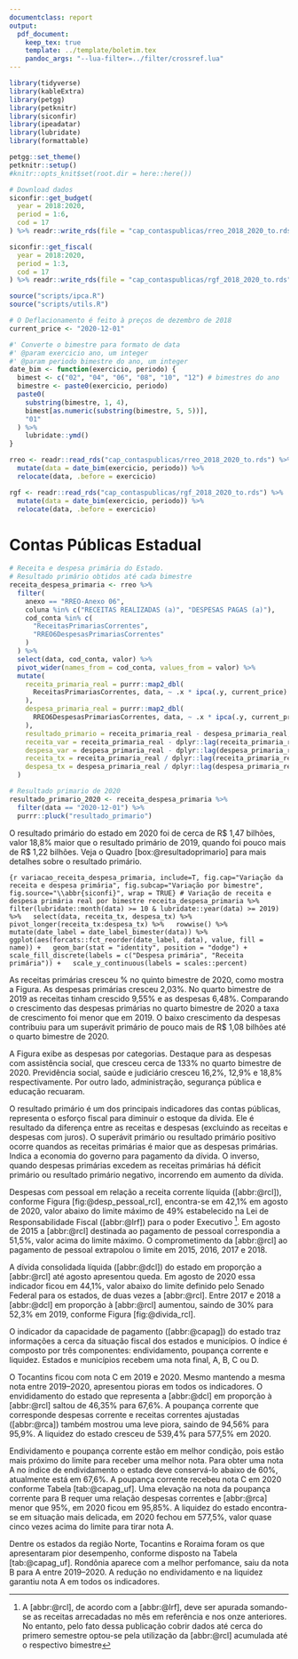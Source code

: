 ```yaml
---
documentclass: report
output:
  pdf_document:
    keep_tex: true
    template: ../template/boletim.tex
    pandoc_args: "--lua-filter=../filter/crossref.lua"
---
```


```r
library(tidyverse)
library(kableExtra)
library(petgg)
library(petknitr)
library(siconfir)
library(ipeadatar)
library(lubridate)
library(formattable)

petgg::set_theme()
petknitr::setup()
#knitr::opts_knit$set(root.dir = here::here())
```

```r
# Download dados
siconfir::get_budget(
  year = 2018:2020,
  period = 1:6,
  cod = 17
) %>% readr::write_rds(file = "cap_contaspublicas/rreo_2018_2020_to.rds")

siconfir::get_fiscal(
  year = 2018:2020,
  period = 1:3,
  cod = 17
) %>% readr::write_rds(file = "cap_contaspublicas/rgf_2018_2020_to.rds")
```

```r
source("scripts/ipca.R")
source("scripts/utils.R")

# O Deflacionamento é feito à preços de dezembro de 2018
current_price <- "2020-12-01"

#' Converte o bimestre para formato de data
#' @param exercicio ano, um integer
#' @param periodo bimestre do ano, um integer
date_bim <- function(exercicio, periodo) {
  bimest <- c("02", "04", "06", "08", "10", "12") # bimestres do ano
  bimestre <- paste0(exercicio, periodo)
  paste0(
    substring(bimestre, 1, 4),
    bimest[as.numeric(substring(bimestre, 5, 5))],
    "01"
  ) %>%
    lubridate::ymd()
}

rreo <- readr::read_rds("cap_contaspublicas/rreo_2018_2020_to.rds") %>%
  mutate(data = date_bim(exercicio, periodo)) %>%
  relocate(data, .before = exercicio)

rgf <- readr::read_rds("cap_contaspublicas/rgf_2018_2020_to.rds") %>%
  mutate(data = date_bim(exercicio, periodo)) %>%
  relocate(data, .before = exercicio)
```

# Contas Públicas Estadual

```r
# Receita e despesa primária do Estado.
# Resultado primário obtidos até cada bimestre
receita_despesa_primaria <- rreo %>%
  filter(
    anexo == "RREO-Anexo 06",
    coluna %in% c("RECEITAS REALIZADAS (a)", "DESPESAS PAGAS (a)"),
    cod_conta %in% c(
      "ReceitasPrimariasCorrentes",
      "RREO6DespesasPrimariasCorrentes"
    )
  ) %>%
  select(data, cod_conta, valor) %>%
  pivot_wider(names_from = cod_conta, values_from = valor) %>%
  mutate(
    receita_primaria_real = purrr::map2_dbl(
      ReceitasPrimariasCorrentes, data, ~ .x * ipca(.y, current_price)
    ),
    despesa_primaria_real = purrr::map2_dbl(
      RREO6DespesasPrimariasCorrentes, data, ~ .x * ipca(.y, current_price)
    ),
    resultado_primario = receita_primaria_real - despesa_primaria_real,
    receita_var = receita_primaria_real - dplyr::lag(receita_primaria_real, order_by = data),
    despesa_var = despesa_primaria_real - dplyr::lag(despesa_primaria_real, order_by = data),
    receita_tx = receita_primaria_real / dplyr::lag(receita_primaria_real, order_by = data) - 1,
    despesa_tx = despesa_primaria_real / dplyr::lag(despesa_primaria_real, order_by = data) - 1
  )
```

```r
# Resultado primario de 2020
resultado_primario_2020 <- receita_despesa_primaria %>%
  filter(data == "2020-12-01") %>%
  purrr::pluck("resultado_primario")
```

O resultado primário do estado em 2020 foi de cerca de R$ 1,47 bilhões, valor 18,8% maior que o resultado primário de 2019, quando foi pouco mais de R$ 1,22 bilhões. Veja o Quadro [box:@resultadoprimario] para mais detalhes sobre o resultado primário.

```{r variacao_receita_despesa_primaria, include=T, fig.cap="Variação da receita e despesa primária", fig.subcap="Variação por bimestre", fig.source="\\abbr{siconfi}", wrap = TRUE}
# Variação de receita e despesa primária real por bimestre
receita_despesa_primaria %>%
  filter(lubridate::month(data) >= 10 & lubridate::year(data) >= 2019) %>%
  select(data, receita_tx, despesa_tx) %>%
  pivot_longer(receita_tx:despesa_tx) %>%
  rowwise() %>%
  mutate(date_label = date_label_bimester(data)) %>%
  ggplot(aes(forcats::fct_reorder(date_label, data), value, fill = name)) +
  geom_bar(stat = "identity", position = "dodge") +
  scale_fill_discrete(labels = c("Despesa primária", "Receita primária")) +
  scale_y_continuous(labels = scales::percent)
```

As receitas primárias cresceu % no quinto bimestre de 2020, como mostra a Figura. As despesas primárias cresceu 2,03%. No quarto bimestre de 2019 as receitas tinham crescido 9,55% e as despesas 6,48%. Comparando o crescimento das despesas primárias no quarto bimestre de 2020 a taxa de crescimento foi menor que em 2019. O baixo crescimento da despesas contribuiu para um superávit primário de pouco mais de R\$ 1,08 bilhões até o quarto bimestre de 2020.

A Figura exibe as despesas por categorias. Destaque para as despesas com assistência social, que cresceu cerca de 133% no quarto bimestre de 2020. Previdência social, saúde e judiciário cresceu 16,2%, 12,9% e 18,8% respectivamente. Por outro lado, administração, segurança pública e educação recuaram.

::: {.smbox data-latex="[label={box:resultadoprimario}]{O que é o resultado primário}"}
O resultado primário é um dos principais indicadores das contas públicas, representa o esforço fiscal para diminuir o estoque da dívida. Ele é resultado da diferença entre as receitas e despesas (excluindo as receitas e despesas com juros). O superávit primário ou resultado primário positivo ocorre quandos as receitas primárias é maior que as despesas primárias. Indica a economia do governo para pagamento da dívida. O inverso, quando despesas primárias excedem as receitas primárias há déficit primário ou resultado primário negativo, incorrendo em aumento da dívida.
:::

Despesas com pessoal em relação a receita corrente líquida ([abbr:@rcl]), conforme Figura [fig:@desp_pessoal_rcl], encontra-se em 42,1% em agosto de 2020, valor abaixo do limite máximo de 49% estabelecido na Lei de Responsabilidade Fiscal ([abbr:@lrf]) para o poder Executivo [^notercl]. Em agosto de 2015 a [abbr:@rcl] destinada ao pagamento de pessoal correspondia a 51,5%, valor acima do limite máximo. O comprometimento da [abbr:@rcl] ao pagamento de pessoal extrapolou o limite em 2015, 2016, 2017 e 2018.

[^notercl]: A [abbr:@rcl], de acordo com a [abbr:@lrf], deve ser apurada somando-se as receitas arrecadadas no mês em referência e nos onze anteriores. No entanto, pelo fato dessa publicação cobrir dados até cerca do primero semestre optou-se pela utilização da [abbr:@rcl] acumulada até o respectivo bimestre

A dívida consolidada líquida ([abbr:@dcl]) do estado em proporção a [abbr:@rcl] até agosto apresentou queda. Em agosto de 2020 essa indicador ficou em 44,1%, valor abaixo do limite definido pelo Senado Federal para os estados, de duas vezes a [abbr:@rcl]. Entre 2017 e 2018 a [abbr:@dcl] em proporção à [abbr:@rcl] aumentou, saindo de 30% para 52,3% em 2019, conforme Figura [fig:@divida_rcl].

O indicador da capacidade de pagamento ([abbr:@capag]) do estado traz informações a cerca da situação fiscal dos estados e municípios. O índice é composto por três componentes: endividamento, poupança corrente e liquidez. Estados e municípios recebem uma nota final, A, B, C ou D.

O Tocantins ficou com nota C em 2019 e 2020. Mesmo mantendo a mesma nota entre 2019--2020, apresentou pioras em todos os indicadores. O envididamento do estado que representa a [abbr:@dcl] em proporção à [abbr:@rcl] saltou de 46,35% para 67,6%. A poupança corrente que corresponde despesas corrente e receitas correntes ajustadas ([abbr:@rca]) também mostrou uma leve piora, saindo de 94,56% para 95,9%. A liquidez do estado cresceu de 539,4% para 577,5% em 2020.

Endividamento e poupança corrente estão em melhor condição, pois estão mais próximo do limite para receber uma melhor nota. Para obter uma nota A no índice de endividamento o estado deve conservá-lo abaixo de 60%, atualmente está em 67,6%. A poupança corrente recebeu nota C em 2020 conforme Tabela [tab:@capag_uf]. Uma elevação na nota da poupança corrente para B requer uma relação despesas correntes e [abbr:@rca] menor que 95%, em 2020 ficou em 95,85%. A liquidez do estado encontra-se em situação mais delicada, em 2020 fechou em 577,5%, valor quase cinco vezes acima do limite para tirar nota A.

Dentre os estados da região Norte, Tocantins e Roraima foram os que apresentaram pior desempenho, conforme disposto na Tabela [tab:@capag_uf]. Rondônia aparece com a melhor perfomance, saiu da nota B para A entre 2019--2020. A redução no endividamento e na liquidez garantiu nota A em todos os indicadores.
